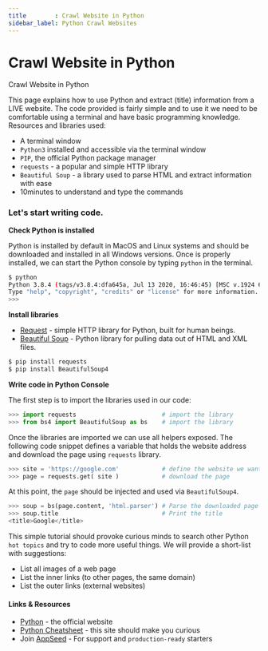 ```yaml
---
title        : Crawl Website in Python
sidebar_label: Python Crawl Websites
---
```


# Crawl Website in Python

<SubHeading>Crawl Website in Python</SubHeading>

This page explains how to use Python and extract (title) information from a LIVE website. The code provided is fairly simple and to use it we need to be comfortable using a terminal and have basic programming knowledge. Resources and libraries used:

- A terminal window
- `Python3` installed and accessible via the terminal window
- `PIP`, the official Python package manager
- `requests` - a popular and simple HTTP library
- `Beautiful Soup` - a library used to parse HTML and extract information with ease
- 10minutes to understand and type the commands&#x20;

### Let's start writing code.

**Check Python is installed**

Python is installed by default in MacOS and Linux systems and should be downloaded and installed in all Windows versions. Once is properly installed, we can start the Python console by typing `python` in the terminal.

```bash
$ python
Python 3.8.4 (tags/v3.8.4:dfa645a, Jul 13 2020, 16:46:45) [MSC v.1924 64 bit (AMD64)] on win32
Type "help", "copyright", "credits" or "license" for more information.
>>>
```

**Install libraries**

- [Request](https://requests.readthedocs.io/en/master/) - simple HTTP library for Python, built for human beings.
- [Beautiful Soup](https://www.crummy.com/software/BeautifulSoup/bs4/doc/) - Python library for pulling data out of HTML and XML files.

```bash
$ pip install requests
$ pip install BeautifulSoup4
```

**Write code in Python Console**

The first step is to import the libraries used in our code:

```python
>>> import requests                        # import the library
>>> from bs4 import BeautifulSoup as bs    # import the library
```

Once the libraries are imported we can use all helpers exposed. The following code snippet defines a variable that holds the website address and download the page using `requests` library.

```python
>>> site = 'https://google.com'            # define the website we want to process
>>> page = requests.get( site )            # download the page
```

At this point, the `page` should be injected and used via `BeautifulSoup4`.

```python
>>> soup = bs(page.content, 'html.parser') # Parse the downloaded page with BeautifulSoup
>>> soup.title                             # Print the title
<title>Google</title>
```

This simple tutorial should provoke curious minds to search other Python `hot topics` and try to code more useful things. We will provide a short-list with suggestions:

- List all images of a web page
- List the inner links (to other pages, the same domain)
- List the outer links (external websites)

#### Links & Resources

- [Python](https://www.python.org/) - the official website
- [Python Cheatsheet](https://www.pythoncheatsheet.org/) - this site should make you curious
- Join [AppSeed](https://appseed.us) - For support and `production-ready` starters&#x20;

